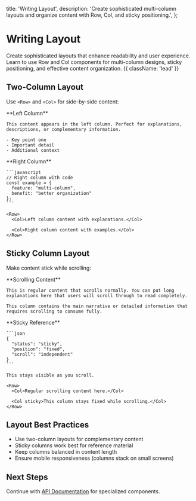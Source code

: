   title: 'Writing Layout',
  description:
    'Create sophisticated multi-column layouts and organize content with Row, Col, and sticky positioning.',
};

# Writing Layout

Create sophisticated layouts that enhance readability and user experience. Learn to use Row and Col components for multi-column designs, sticky positioning, and effective content organization. {{ className: 'lead' }}

## Two-Column Layout

Use `<Row>` and `<Col>` for side-by-side content:

<Row>
  <Col>
    **Left Column**
    
    This content appears in the left column. Perfect for explanations, descriptions, or complementary information.
    
    - Key point one
    - Important detail
    - Additional context
  </Col>
  
  <Col>
    **Right Column**
    
    ```javascript
    // Right column with code
    const example = {
      feature: "multi-column",
      benefit: "better organization"
    };
    ```
  </Col>
</Row>

```mdx
<Row>
  <Col>Left column content with explanations.</Col>

  <Col>Right column content with examples.</Col>
</Row>
```

## Sticky Column Layout

Make content stick while scrolling:

<Row>
  <Col>
    **Scrolling Content**
    
    This is regular content that scrolls normally. You can put long explanations here that users will scroll through to read completely.
    
    This column contains the main narrative or detailed information that requires scrolling to consume fully.
  </Col>
  
  <Col sticky>
    **Sticky Reference**
    
    ```json
    {
      "status": "sticky",
      "position": "fixed",
      "scroll": "independent"
    }
    ```
    
    This stays visible as you scroll.
  </Col>
</Row>

```mdx
<Row>
  <Col>Regular scrolling content here.</Col>

  <Col sticky>This column stays fixed while scrolling.</Col>
</Row>
```

## Layout Best Practices

- Use two-column layouts for complementary content
- Sticky columns work best for reference material
- Keep columns balanced in content length
- Ensure mobile responsiveness (columns stack on small screens)

## Next Steps

Continue with [API Documentation](/writing-api) for specialized components.
